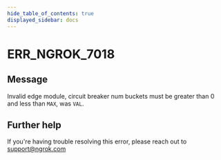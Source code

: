```yaml
---
hide_table_of_contents: true
displayed_sidebar: docs
---
```



# ERR_NGROK_7018

## Message

Invalid edge module, circuit breaker num buckets must be greater than 0 and less than `MAX`, was `VAL`.

<ErrorDetails error="err_ngrok_7018" />

## Further help

If you're having trouble resolving this error, please reach out to [support@ngrok.com](mailto:support@ngrok.com?subject=Help%20with%20ERR_NGROK_7018)
